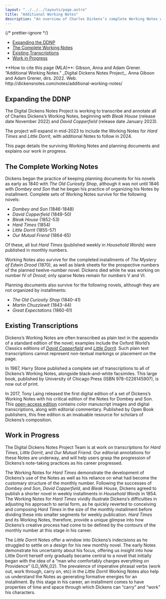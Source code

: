 ```yaml
---
layout: "../../../layouts/page.astro"
title: "Additional Working Notes"
description: "An overview of Charles Dickens’s complete Working Notes with planned additions to the Digital Dickens Notes Project website content."
---
```



{/* prettier-ignore */}
<TOC>
  - [Expanding the DDNP](#expanding-the-ddnp)
  - [The Complete Working Notes](#the-complete-working-notes)
  - [Existing Transcriptions](#existing-transcriptions)
  - [Work in Progress](#work-in-progress)
</TOC>

<HowToCite>
  **How to cite this page (MLA)**: Gibson, Anna and Adam Grener. “Additional Working Notes.” _Digital Dickens Notes Project_. Anna Gibson and Adam Grener, dirs. 2022. Web. http://dickensnotes.com/notes/additional-working-notes/
</HowToCite>

## Expanding the DDNP

The Digital Dickens Notes Project is working to transcribe and annotate all of Charles Dickens’s Working Notes, beginning with _Bleak House_ (release date November 2022) and _David Copperfield_ (release date January 2023). 

The project will expand in mid-2023 to include the Working Notes for _Hard Times_ and _Little Dorrit_, with additional Notes to follow in 2024. 

This page details the surviving Working Notes and planning documents and explains our work in progress. 

## The Complete Working Notes

Dickens began the practice of keeping planning documents for his novels as early as 1840 with _The Old Curiosity Shop_, although it was not until 1846 with _Dombey and Son_ that he began his practice of organizing his Notes by installment. Complete sets of Working Notes survive for the following novels:

+ _Dombey and Son_ (1846-1848)
+ _David Copperfield_ (1849-50)
+ _Bleak House_ (1852-53)
+ _Hard Times_ (1854)
+ _Little Dorrit_ (1855-57)
+ _Our Mutual Friend_ (1864-65)

Of these, all but _Hard Times_ (published weekly in _Household Words_) were published in monthly numbers.

Working Notes also survive for the completed installments of _The Mystery of Edwin Drood_ (1870), as well as blank sheets for the prospective numbers of the planned twelve-number novel. Dickens died while he was working on number IV of _Drood_; only sparse Notes remain for numbers V and VI.

Planning documents also survive for the following novels, although they are not organized by installments:

+ _The Old Curiosity Shop_ (1840-41)
+ _Martin Chuzzlewit_ (1843-44)
+ _Great Expectations_ (1860-61)

## Existing Transcriptions

Dickens’s Working Notes are often transcribed as plain text in the appendix of a standard edition of the novel; examples include the Oxford World’s Classics editions of [_David Copperfield_](https://global.oup.com/academic/product/david-copperfield-9780199536290?q=david%20copperfield&lang=en&cc=nz) and [_Little Dorrit_](https://global.oup.com/academic/product/little-dorrit-9780199596485?q=little%20dorrit&lang=en&cc=nz). Such plain text transcriptions cannot represent non-textual markings or placement on the page.

In 1987, Harry Stone published a complete set of transcriptions to all of Dickens’s Working Notes, alongside black-and-white facsimiles. This large book, published by University of Chicago Press (ISBN 978-0226145907), is now out of print.

In 2017, Tony Laing released the first digital edition of a set of Dickens’s Working Notes with his critical edition of the Notes for Dombey and Son. This [open-access edition](https://library.oapen.org/handle/20.500.12657/30825) contains color manuscript images and digital transcriptions, along with editorial commentary. Published by Open Book publishers, this free edition is an invaluable resource for scholars of Dickens’s composition. 

## Work in Progress

The Digital Dickens Notes Project Team is at work on transcriptions for _Hard Times_, _Little Dorrit_, and _Our Mutual Friend_. Our editorial annotations for these Notes are underway, and will help users grasp the progression of Dickens’s note-taking practices as his career progressed.

<ImageWithCaption
  src="/images/additionalWN/HT_NO2_example.webp"
  alt="Working Note for Hard Times Number 2."
  caption="Although Hard Times was published in weekly installments in Household Words, the Working Notes show how Dickens composed it in the customary size of the monthly number."
/>

The Working Notes for _Hard Times_ demonstrate the development of Dickens’s use of the Notes as well as his reliance on what had become the customary structure of the monthly number. Following the successes of _Dombey and Son_, _David Copperfield_, and _Bleak House_, Dickens agreed to publish a shorter novel in weekly installments in _Household Words_ in 1854. The Working Notes for _Hard Times_ vividly illustrate Dickens’s difficulties in adjusting his approach to serial form, as he quickly reverted to conceiving and composing _Hard Times_ in the size of the monthly installment before dividing these into smaller segments for weekly publication. _Hard Times_ and its Working Notes, therefore, provide a unique glimpse into how Dickens’s creative process had come to be defined by the contours of the monthly number at this stage in his career.

<ImageWithCaption
  src="/images/additionalWN/LD_WN_12L_example.webp"
  alt="The Working Note for Little Dorrit Number 12 shows Dickens using a range of imperative phrases."
  caption="The transcription of the left-hand side of the Working Note for Little Dorrit No. XII shows Dickens's increasing and varied use of imperative phrases in the Notes."
/>

The _Little Dorrit_ Notes offer a window into Dickens’s indecisions as he struggled to settle on a design for his new monthly novel. The early Notes demonstrate his uncertainty about his focus, offering us insight into how Little Dorrit herself only gradually became central to a novel that initially began with the idea of a “man who comfortably charges everything on Providence” (LD_WN_02). The prevalence of imperative phrasal verbs (work out, work through, carry on, etc) in the _Little Dorrit_ Working Notes also help us understand the Notes as generating formative energies for an installment. By this stage in his career, an installment comes to have properties of time and space through which Dickens can “carry” and “work” his characters.
